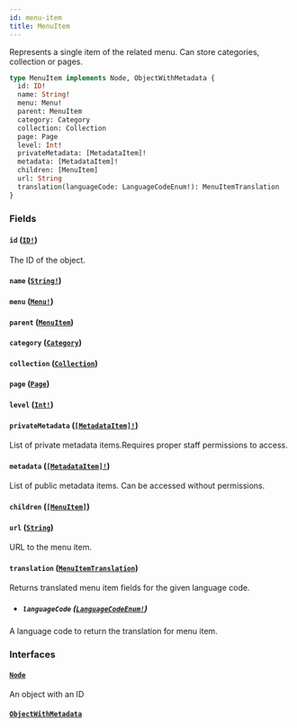 ```yaml
---
id: menu-item
title: MenuItem
---
```


Represents a single item of the related menu. Can store categories, collection or pages.

```graphql
type MenuItem implements Node, ObjectWithMetadata {
  id: ID!
  name: String!
  menu: Menu!
  parent: MenuItem
  category: Category
  collection: Collection
  page: Page
  level: Int!
  privateMetadata: [MetadataItem]!
  metadata: [MetadataItem]!
  children: [MenuItem]
  url: String
  translation(languageCode: LanguageCodeEnum!): MenuItemTranslation
}
```

### Fields

#### `id` ([`ID!`](/developer/api-reference/scalars/id))

The ID of the object.

#### `name` ([`String!`](/developer/api-reference/scalars/string))

#### `menu` ([`Menu!`](/developer/api-reference/objects/menu))

#### `parent` ([`MenuItem`](/developer/api-reference/objects/menu-item))

#### `category` ([`Category`](/developer/api-reference/objects/category))

#### `collection` ([`Collection`](/developer/api-reference/objects/collection))

#### `page` ([`Page`](/developer/api-reference/objects/page))

#### `level` ([`Int!`](/developer/api-reference/scalars/int))

#### `privateMetadata` ([`[MetadataItem]!`](/developer/api-reference/objects/metadata-item))

List of private metadata items.Requires proper staff permissions to access.

#### `metadata` ([`[MetadataItem]!`](/developer/api-reference/objects/metadata-item))

List of public metadata items. Can be accessed without permissions.

#### `children` ([`[MenuItem]`](/developer/api-reference/objects/menu-item))

#### `url` ([`String`](/developer/api-reference/scalars/string))

URL to the menu item.

#### `translation` ([`MenuItemTranslation`](/developer/api-reference/objects/menu-item-translation))

Returns translated menu item fields for the given language code.

- ##### `languageCode` ([`LanguageCodeEnum!`](/developer/api-reference/enums/language-code-enum))

A language code to return the translation for menu item.

### Interfaces

#### [`Node`](/developer/api-reference/interfaces/node)

An object with an ID

#### [`ObjectWithMetadata`](/developer/api-reference/interfaces/object-with-metadata)
